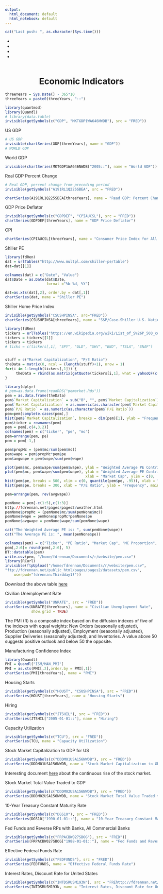 ```yaml
---
output:
  html_document: default
  html_notebook: default
---
```



 <meta charset="utf-8" />
<link rel="stylesheet" href="~/~/css/font-awesome.min.css">


```r
cat("Last push: ", as.character(Sys.time()))
```




<!-- Footer -->
<header>
<!-- <div class="container"> -->
<div class="row">
<div class="col-lg-8 col-lg-offset-2 col-md-10 col-md-offset-1">
<ul class="list-inline text-center">
<li>
<a href="mailto:drennanfreddy@gmail.com?Subject=Hello">
<span class="fa-stack fa-lg">
<i class="fa fa-circle fa-stack-2x"></i>
<i class="fa fa-envelope fa-stack-1x fa-inverse"></i>
</span>
</a>
</li>
<li>
<a href="https://www.linkedin.com/in/freddy-drennan-4a8b79aa">
<span class="fa-stack fa-lg">
<i class="fa fa-circle fa-stack-2x"></i>
<i class="fa fa-linkedin fa-stack-1x fa-inverse"></i>
</span>
</a>
</li>
<li>
<a href="http://facebook.com/freddy.drennan">
<span class="fa-stack fa-lg">
<i class="fa fa-circle fa-stack-2x"></i>
<i class="fa fa-facebook fa-stack-1x fa-inverse"></i>
</span>
</a>
</li> 
<li>
<a href="https://github.com/fdrennan">
<span class="fa-stack fa-lg">
<i class="fa fa-circle fa-stack-2x"></i>
<i class="fa fa-github fa-stack-1x fa-inverse"></i>
</span>
</a>
</li>
</ul>
</div>
</div>
</div>
</header>


<center>
# Economic Indicators
</center>


```r
threeYears = Sys.Date() - 365*10
threeYears = paste0(threeYears, "::")
```

```r
library(quantmod)
library(Quandl)
# library(data.table)
invisible(getSymbols(c("GDP", "MKTGDP1WA646NWDB"), src = "FRED"))
```

 US GDP
```r
# US GDP
invisible(chartSeries(GDP[threeYears], name = "GDP"))
# WORLD GDP
```


 World GDP
```r
invisible(chartSeries(MKTGDP1WA646NWDB["2005::"], name = "World GDP"))
```

 Real GDP Percent Change
```r
# Real GDP, percent change from preceding period
invisible(getSymbols("A191RL1Q225SBEA", src = "FRED"))

chartSeries(A191RL1Q225SBEA[threeYears], name = "Read GDP: Percent Change")
```

 GDP Price Deflator
```r
invisible(getSymbols(c("GDPDEF", "CPIAUCSL"), src = "FRED"))
chartSeries(GDPDEF[threeYears], name = "GDP Price Deflator")
```

 CPI
```r
chartSeries(CPIAUCSL[threeYears], name = "Consumer Price Index for All Consumers: All Items")
```



<!-- ```{r, echo = FALSE, message=FALSE, warning=FALSE, fig.align='center', fig.height=6, fig.width=10} -->
<!-- library(fdRen) -->
<!-- bonds=fdRen::bondTable() -->
<!-- bills=as.xts(bonds$Bills[,5], order.by = bonds$Bills[,1]) -->
<!-- billsChange=as.xts(bonds$Bills[,4], order.by = bonds$Bills[,1]) -->
<!-- notes=as.xts(bonds$NotesBonds[,6], order.by = bonds$NotesBonds[,1]) -->
<!-- notesChange=as.xts(bonds$NotesBonds[,5], order.by = bonds$NotesBonds[,1]) -->
<!-- tips=as.xts(bonds$tips[,7], order.by = bonds$tips[,1]) -->
<!-- ``` -->

<!-- ```{r, echo = FALSE, message=FALSE, warning=FALSE, fig.align='center', fig.height=6, fig.width=10} -->
<!-- chartSeries(bills, name = "Treasury Bills Yeild Curve") -->
<!-- ``` -->

<!-- ```{r, echo = FALSE, message=FALSE, warning=FALSE, fig.align='center', fig.height=6, fig.width=10} -->
<!-- chartSeries(billsChange, name = "Treasury Bills Change") -->
<!-- ``` -->


<!-- ```{r, echo = FALSE, message=FALSE, warning=FALSE, fig.align='center', fig.height=6, fig.width=10} -->
<!-- chartSeries(notes, name = "Treasury Notes Yeild Curve") -->
<!-- ``` -->

<!-- ```{r, echo = FALSE, message=FALSE, warning=FALSE, fig.align='center', fig.height=6, fig.width=10} -->
<!-- chartSeries(notesChange, name = "Treasury Notes Change") -->
<!-- ``` -->

<!-- ```{r, echo = FALSE, message=FALSE, warning=FALSE, fig.align='center', fig.height=6, fig.width=10} -->
<!-- chartSeries(tips, name = "Tips Yeild Curve") -->
<!-- ``` -->

 Shiller PE
```r
library(fdRen)
dat = urlTables("http://www.multpl.com/shiller-pe/table")
dat=dat[[1]]

colnames(dat) = c("Date", "Value")
dat$Date = as.Date(dat$Date,
                   format ="%b %d, %Y")

dat=as.xts(dat[,2], order.by = dat[,1])
chartSeries(dat, name = "Shiller PE")
```

 Shiller Home Price Index
```r
invisible(getSymbols("CSUSHPINSA", src="FRED"))
chartSeries(CSUSHPINSA[threeYears], name = "S&P/Case-Shiller U.S. National Home Price Index")
```


```r


library(fdRen)
tickers = urlTables("https://en.wikipedia.org/wiki/List_of_S%26P_500_companies", fill = TRUE)
tickers = tickers[[1]]
tickers = tickers
# ticks = c(tickers[,1], "SPY", "GLD", "SHV", "BND", "TSLA", "SNAP")


stuff = c("Market Capitalization", "P/E Ratio")
theData = matrix(0, ncol = (length(stuff)+1), nrow = 1)
for(i in 1:length(tickers[,1])) {
     theData = rbind(as.matrix(getQuote(tickers[i,1], what = yahooQF(c("Market Capitalization", "P/E Ratio")))), theData)
}

library(dplyr)
# pem=as.data.frame(readRDS("pemarket.Rds"))
pem = as.data.frame(theData)
pem$`Market Capitalization` = sub("B", "", pem$`Market Capitalization`)
pem$`Market Capitalization` = as.numeric(as.character(pem$`Market Capitalization`))
pem$`P/E Ratio` = as.numeric(as.character(pem$`P/E Ratio`))
pem=pem[complete.cases(pem),]
hist(pem$`Market Capitalization`, breaks = dim(pem)[1], ylab = "Frequency", xlab = "Market Cap in Billions", main = "S&P Market Cap")
pem$ticker = rownames(pem)
pem = pem[,c(4,3,2)]
colnames(pem) = c("ticker", "pe", "mc")
pem=arrange(pem, pe)
pem = pem[-1,]

pem$propMc = (pem$mc/sum(pem$mc))
pem$wape = pem$propMc*pem$pe
pem$avgwape = pem$wape/sum(pem$wape)

plot(pem$mc, pem$wape/sum(pem$wape), ylab = "Weighted Average PE Contribution", xlab = "Market Cap")
plot(pem$mc, pem$wape/sum(pem$wape), ylab = "Weighted Average PE Contribution", 
                                     xlab = "Market Cap", ylim = c(0, .04))
hist(pem$pe, breaks = 500, xlim = c(0, quantile(pem$pe, .95)), xlab = "P/E Ratio", ylab = "Frequency", main = "S&P 500 P/E Ratios")
hist(pem$pe, breaks = 300, xlab = "P/E Ratio", ylab = "Frequency", main = "S&P 500 P/E Ratios")

pem=arrange(pem, rev(avgwape))

pemNone = pem[-c(1:5),c(1:3)]
http://fdrennan.net/pages/pages2/weather.html
pemNone$propMc = (pemNone$mc/sum(pemNone$mc))
pemNone$wape = pemNone$propMc*pemNone$pe
pemNone$avgwape = pemNone$wape/sum(pemNone$wape)

cat("The Weighted Average PE is: ", sum(pemNone$wape))
cat("The Average PE is: ", mean(pemNone$pe))

colnames(pem) = c("Ticker", "PE Ratio", "Market Cap", "MC Proportion", "Weighted PE", "PE Cont")
pem[,2:6]= round(pem[,2:6], 5)
DT::datatable(pem)
write.csv(pem, "/home/fdrennan/Documents/r/website/pem.csv")
library(RCurl)
invisible(ftpUpload("/home/fdrennan/Documents/r/website/pem.csv", 
"ftp://fdrennan.net/public_html/pages/pages2/datasets/pem.csv", 
    userpwd="fdrennan:Thirdday1!"))
```
Download the above table [here](http://fdrennan.net/pages/pages2/datasets/pem.csv)


<!-- ```{r, echo = FALSE, message=FALSE, warning=FALSE, fig.align='center', fig.height=6, fig.width=10} -->
<!-- invisible(getSymbols(c("LFWA64TTUSM647S"), src = "FRED")) -->
<!-- chartSeries(LFWA64TTUSM647S, name = "Working Age Population: Ages 15-64") -->
<!-- ``` -->

 Civilian Unemployment Rate
```r
invisible(getSymbols("UNRATE", src = "FRED"))
chartSeries(UNRATE[threeYears], name = "Civilian Unemployment Rate",
            show.grid = TRUE)
```



The PMI (R) is a composite index based on the diffusion indexes of five of the indexes
with equal weights: New Orders (seasonally adjusted), Production (seasonally adjusted),
Employment (seasonally adjusted), Supplier Deliveries (seasonally adjusted), and Inventories. A value above 50 suggests positive outlook and below 50 the opposite. 

 Manufacturing Confidence Index
```r
library(Quandl)
PMI = Quandl("ISM/MAN_PMI")
PMI = as.xts(PMI[,2],order.by = PMI[,1])
chartSeries(PMI[threeYears], name = "PMI")
```

 Housing Starts
```r
invisible(getSymbols(c("HOUST", "CSUSHPINSA"), src = "FRED"))
chartSeries(HOUST[threeYears], name = "Housing Starts")
```


 Hiring 
```r
invisible(getSymbols(c("JTSHIL"), src = "FRED"))
chartSeries(JTSHIL["2005-01-01::"], name = "Hiring")
```

 Capacity Utilization
```r
invisible(getSymbols(c("TCU"), src = "FRED"))
chartSeries(TCU, name = "Capacity Utilization")
```

 Stock Market Capitalization to GDP for US
```r
invisible(getSymbols(c("DDDM01USA156NWDB"), src = "FRED"))
chartSeries(DDDM01USA156NWDB, name = "Stock Market Capitalization to GDP for United States")
```
Interesting document [here](https://fredblog.stlouisfed.org/2016/11/the-continuous-rise-of-the-stock-market/?utm_source=series_page&utm_medium=related_content&utm_term=related_resources&utm_campaign=fredblog) about the continuous rise of the stock market. 

 Stock Market Total Value Traded to GDP
```r
invisible(getSymbols(c("DDDM02USA156NWDB"), src = "FRED"))
chartSeries(DDDM02USA156NWDB, name = "Stock Market Total Value Traded to GDP for United States")
```

 
 10-Year Treasury Constant Maturity Rate
```r
invisible(getSymbols(c("DGS10"), src = "FRED"))
chartSeries(DGS10["1990-01-01::"], name = "10-Year Treasury Constant Maturity Rate")
```



 Fed Funds and Reverse RPs with Banks, All Commercial Banks 
```r
invisible(getSymbols(c("FRPACBW027SBOG"), src = "FRED"))
chartSeries(FRPACBW027SBOG["1988-01-01::"], name = "Fed Funds and Reverse RPs with Banks, All Commercial Banks")
```


 Effective Federal Funds Rate
```r
invisible(getSymbols(c("FEDFUNDS"), src = "FRED"))
chartSeries(FEDFUNDS, name = "Effective Federal Funds Rate")
```

 Interest Rates, Discount Rate for United States
```r
invisible(getSymbols(c("INTDSRUSM193N"), src = "FREhttp://fdrennan.net/pages/pages2/weather.htmlD"))
chartSeries(INTDSRUSM193N, name = "Interest Rates, Discount Rate for United States")
```
